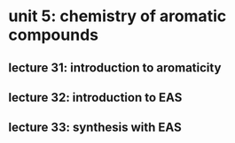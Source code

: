 # unit 5: chemistry of aromatic compounds

## lecture 31: introduction to aromaticity
## lecture 32: introduction to EAS
## lecture 33: synthesis with EAS